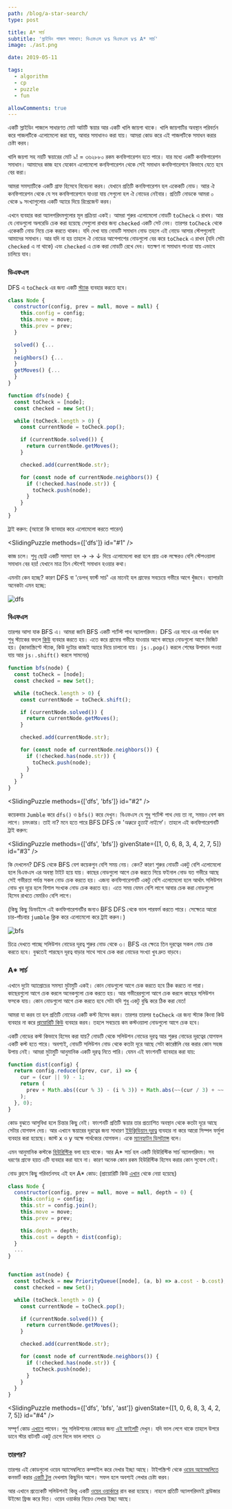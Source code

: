 ```yaml
---
path: /blog/a-star-search/
type: post

title: A* সার্চ
subtitle: 'স্লাইডিং পাজল সমাধান: ডিএফএস vs বিএফএস vs A* সার্চ'
image: ./ast.png

date: 2019-05-11

tags:
  - algorithm
  - cp
  - puzzle
  - fun

allowComments: true
---
```



একটি স্লাইডিং পাজলে সাধারণত মোট আটটি স্কয়ার আর একটি খালি জায়গা থাকে। খালি জায়গাটির অবস্থান পরিবর্তন করে পাজলটিকে এলোমেলো করা যায়, আবার সমাধানও করা যায়। আমরা কোড করে এই পাজলটিকে সমাধন করার চেষ্টা করব।

খালি জয়গা সহ নয়টি স্কয়ারের মোট ৯! = ৩৬২৮৮০ রকম কনফিগারেশন হতে পারে। যার মধ্যে একটি কনফিগারেশন সমাধান। আমাদের কাজ হবে যেকোন এলোমেলো কনফিগারেশন থেকে সেই সমাধান কনফিগারেশনে কিভাবে যেতে হবে বের করা।

আমরা সমস্যাটিকে একটি গ্রাফ হিসেবে বিবেচনা করব। যেখানে প্রতিটি কনফিগারেশন হল একেকটি নোড। আার ঐ কনফিগারেশন থেকে যে সব কনফিগারেশনে যাওয়া যায় সেগুলো হল ঐ নোডের নেইবার। প্রতিটি নোডকে আমরা ০ থেকে ৯ সংখ্যাগুলোর একটি অ্যারে দিয়ে রিপ্রেজেন্ট করব।

এখনে ব্যবহার করা অ্যালগরিদমগুলোর মূল প্রক্রিয়া একই। আমরা শুরুর এলোমেলো নোডটি `toCheck` এ রাখব। আর যে নোডগুলো অলরেডি চেক করা হয়েছে সেগুলো রাখার জন্য `checked` একটি সেট নেব। তারপর `toCheck` থেকে একেকটি নোড নিয়ে চেক করতে থাকব। যদি দেখা যায় নোডটি সমাধান নোড তহলে এই নোডে আসার স্টেপগুলোই আমাদের সমাধান। আর যদি না হয় তাহলে ঐ নোডের আশেপাশের নোডগুলো বের করে `toCheck` এ রাখব (যদি সেটা `checked` এ না থাকে) এবং `checked` এ চেক করা নোডটি রেখে দেব। যতক্ষণ না সমাধান পাওয়া যায় এভাবে চালিয়ে যাব।

### ডিএফএস

DFS এ `toCheck` এর জন্য একটি [স্ট্যাক](https://www.geeksforgeeks.org/stack-data-structure/) ব্যবহার করতে হবে।

```js
class Node {
  constructor(config, prev = null, move = null) {
    this.config = config;
    this.move = move;
    this.prev = prev;
  }

  solved() {...
  }
  neighbors() {...
  }
  getMoves() {...
  }
}

function dfs(node) {
  const toCheck = [node];
  const checked = new Set();

  while (toCheck.length > 0) {
    const currentNode = toCheck.pop();

    if (currentNode.solved()) {
      return currentNode.getMoves();
    }

    checked.add(currentNode.str);

    for (const node of currentNode.neighbors()) {
      if (!checked.has(node.str)) {
        toCheck.push(node);
      }
    }
  }
}
```

ট্রাই করুন: (অ্যারো কি ব্যাবহার করে এলোমেলো করতে পারেন)

<SlidingPuzzle methods={['dfs']} id="#1" />

কাজ চলে। শুধু ছ‌োট্ট একটি সমস্যা হল → → ↓ দিয়ে এলোমেলো করা হলে প্রায় এক লক্ষেরও বেশি স্টেপওয়ালা সমাধান বের হয়! যেখানে মাত্র তিন স্টেপেই সমাধান হওয়ার কথা।

এমনটা কেন হচ্ছে? কারণ DFS বা 'ডেপথ্ ফার্স্ট সার্চ' এর মানেই হল গ্রাফের সবচেয়ে গভীরে আগে খুঁজবে। ব্যাপারটা অনেকটা এমন হচ্ছে:

![dfs](./dfs.png)

### বিএফএস

তারপর আসা যাক BFS এ। আমরা জানি BFS একটি শর্টেস্ট পাথ অ্যালগরিদম। DFS এর সাথে এর পার্থক্য হল শুধু স্ট্যাকের বদলে [কিউ](https://www.geeksforgeeks.org/queue-data-structure/) ব্যবহার করতে হয়। এতে করে গ্রাফের গভীরে যাওয়ার আগে কাছের নোডগুলো আগে ভিজিট হয়। (জাভাস্ক্রিপ্টে স্ট্যাক, কিউ দুটোর কাজই অ্যারে দিয়ে চালানো যায়। `js।.pop()` করলে শেষের উপাদান পওয়া যায় আর `js।.shift()` করলে সামনের)

```js
function bfs(node) {
  const toCheck = [node];
  const checked = new Set();

  while (toCheck.length > 0) {
    const currentNode = toCheck.shift();

    if (currentNode.solved()) {
      return currentNode.getMoves();
    }

    checked.add(currentNode.str);

    for (const node of currentNode.neighbors()) {
      if (!checked.has(node.str)) {
        toCheck.push(node);
      }
    }
  }
}
```

<SlidingPuzzle methods={['dfs', 'bfs']} id="#2" />

কয়েকবার `Jumble` করে `dfs()` ও `bfs()` করে দেখুন। বিএফএস যে শুধু শর্টেস্ট পাথ দেয় তা না, সময়ও বেশ কম লাগে। চমৎকার। তাই না? মনে হতে পারে BFS DFS কে _'অক্করে হুতাই লাইসে'_। তাহলে এই কনফিগারেশনটি ট্রাই করুন:

<SlidingPuzzle
  methods={['dfs', 'bfs']}
  givenState={[1, 0, 6, 8, 3, 4, 2, 7, 5]}
  id="#3"
/>

কি দেখলেন? DFS থেকে BFS বেশ কয়েকগুন বেশি সময় নেয়। কেন? কারণ শুরুর নোডটি একটু বেশি এলোমেলো হলে বিএফএস এর অবস্থা টাইট হয়ে যায়। কাছের নোডগুলো আগে চেক করতে গিয়ে ফইনাল নোড যত গভীরে আছে সেই গভীরতা পর্যন্ত সকল নোড চেক করতে হয়। এজন্য কনফিগারেশনটি একটু বেশি এলোমেলো হলে আর্থাৎ সলিউশন নোড খুব দূরে হলে বিশাল সংখ্যক নোড চেক করতে হয়। এতে সময় যেমন বেশি লাগে আবার চেক করা নোডগুলো হিসেব রাখতে মেমরিও বেশি লাগে।

(কিছু কিছু ডিভাইসে এই কনফিগারেশনটির জন্যও BFS DFS থেকে ভাল পারফর্ম করতে পারে। সেক্ষেত্রে আরো চার-পাঁচবার `jumble` ক্লিক করে এলোমেলো করে ট্রাই করুন।)

![bfs](./bfs.png)

চিত্রে দেখতে পাচ্ছে সলিউশন নোডের দূরত্ব শুরুর নোড থেকে ৩। BFS এর ক্ষেত্রে তিন দূরত্বের সকল নোড চেক করতে হবে। বুঝতেই পারছেন দূরত্ব বাড়ার সাথে সাথে চেক করা নোডের সংখ্যা খুব দ্রুত বাড়বে।

### A\* সার্চ

এখানে দুটো অ্যাপ্রোচের সমস্যা মুটামুটি একই। কোন নোডগুলো আগে চেক করতে হবে ঠিক করতে না পারা। কাছেরগুলো আগে চেক করলে অনেকগুলো চেক করতে হয়। আর গভীরেরগুলো আগে চেক করলে কাছের সলিউশন ফসকে যায়। কোন নোডগুলো আগে চেক করতে হবে সেটা যদি শুধু একটু বুদ্ধি করে ঠিক করা যেত!

আমরা যা করব তা হল প্রতিটি নোডের একটি কস্ট হিসেব করব। তারপর তারপর `toCheck` এর জন্য স্ট্যাক কিংবা কিউ ব্যবহার না করে [প্রায়োরিটি কিউ](https://en.wikipedia.org/wiki/Priority_queue) ব্যবহার করব। তহলে সবচেয়ে কম কস্টওয়ালা নোডগুলো আগে চেক হবে।

একটি নোডের কস্ট কিভাবে হিসেব করা যায়? নোডটি থেকে সলিউশন নোডের দূরত্ব আর শুরুর নোডের দূরত্বের যোগফল একটি কস্ট হতে পারে। অবশ্যই, নোডটি সলিউশন নোড থেকে কতটা দূরে আছে সেটা কারেক্টলি বের করার কোন সহজ উপায় নেই। আমরা মুটামুটি আনুমানিক একটি দূরত্ব নিতে পারি। যেমন এই ফাংশনটি ব্যাবহার করা যায়:

```js
function dist(config) {
  return config.reduce((prev, cur, i) => {
    cur = (cur || 9) - 1;
    return (
      prev + Math.abs((cur % 3) - (i % 3)) + Math.abs(~~(cur / 3) + ~~(i / 3))
    );
  }, 0);
}
```

কোড বুঝতে আসুবিধা হলে চিন্তার কিছু নেই। ফাংশনটি প্রতিটি স্কয়ার তার প্রত্যাশিত অবস্থান থেকে কতটা দূরে আছে সেটার যোগফল দেয়। আর এখানে স্কয়ারের দূরত্বের জন্য সাধারণ [ইউক্লিডিয়ান দূরত্ব](https://en.wikipedia.org/wiki/Euclidean_distance) ব্যবহার না করে আরো সিম্পল ফর্মুলা ব্যবহার করা হয়েছে। জাস্ট x ও y অক্ষে পার্থক্যের যোগফল। একে [ম্যানহ্যাটন ডিসট্যান্স](https://www.quora.com/What-is-Manhattan-Distance) বলে।

এমন আনুমানিক কস্টকে [হিউরিস্টিক](<https://en.wikipedia.org/wiki/Heuristic_(computer_science)>) বলা হয়ে থাকে। আর A\* সার্চ হল একটি হিউরিস্টিক সার্চ অ্যালগরিদম। সব ধরণের গ্রাফে হয়ত এটি ব্যবহার করা যাবে না। কারণ অনেক কোন রকম হিউরিস্টিক হিসেব করার কোন সুযোগ নেই।

নোড ক্লাসে কিছু পরিবর্তনসহ এই হল A\* কোড: (প্রায়োরিটি কিউ [এখান](https://github.com/mourner/tinyqueue/blob/master/index.js) থেকে নেয়া হয়েছে)

```js
class Node {
  constructor(config, prev = null, move = null, depth = 0) {
    this.config = config;
    this.str = config.join();
    this.move = move;
    this.prev = prev;

    this.depth = depth;
    this.cost = depth + dist(config);
  }
  ...
}


function ast(node) {
  const toCheck = new PriorityQueue([node], (a, b) => a.cost - b.cost);
  const checked = new Set();

  while (toCheck.length > 0) {
    const currentNode = toCheck.pop();

    if (currentNode.solved()) {
      return currentNode.getMoves();
    }

    checked.add(currentNode.str);

    for (const node of currentNode.neighbors()) {
      if (!checked.has(node.str)) {
        toCheck.push(node);
      }
    }
  }
}
```

<SlidingPuzzle
  methods={['dfs', 'bfs', 'ast']}
  givenState={[1, 0, 6, 8, 3, 4, 2, 7, 5]}
  id="#4"
/>

সম্পূর্ণ কোড [এখানে](https://github.com/sjsakib/blog/tree/master/src/posts/may-2019/SlidingPuzzle) পাবেন। শুধু সলিউশনের কোডের জন্য [এই ফাইলটি](https://github.com/sjsakib/blog/blob/master/src/posts/may-2019/SlidingPuzzle/solve.js) দেখুন। যদি ভাল লেগে থাকে তাহলে উপরে ডানে স্টার বাটনটি একটু চেপে দিলে ভাল লাগবে ☺

### তারপর?

তারপর এই কোডগুলো ওয়েব অ্যাসেম্বলিতে কম্পাইল করে দেখার ইচ্ছা আছে। টাইপস্ক্রিপ্ট থেকে [ওয়েব অ্যাসেম্বলিতে](https://developer.mozilla.org/en-US/docs/WebAssembly) কনভার্ট করার [একটি টুল](https://assemblyscript.org/) দেখলাম কিছুদিন আগে। সফল হলে অবশ্যই লেখার চেষ্টা করব।

আর এখানে প্রত্যেকটি সলিউশনই কিন্তু একটি [ওয়েব ওয়ার্কারে](https://developer.mozilla.org/en-US/docs/Web/API/Web_Workers_API) রান করা হয়েছে। নাহলে প্রতিটি অ্যালগরিদমই ব্রাউজার উইন্ডো ফ্রিজ করে দিত। ওয়েব ওয়ার্কার নিয়েও লেখার ইচ্ছা আছে।
